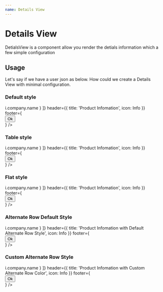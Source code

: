 ```yaml
---
name: Details View
---
```



# Details View

DetialsView is a component allow you render the detials information which a few simple configuration

<Props of={DetailsView} />

## Usage

Let's say if we have a user json as below. How could we create a Details View with minimal configuration.

<ReactJson src={user} />

### Default style

<Playground>
  <DetailsView
    labelAlign="left"
    data={user}
    fields={[
      { name: 'name', gridSize: { md: 6 } },
      { name: 'username', gridSize: { md: 6 } },
      'email',
      'phone',
      'website',
      { name: 'company', accessor: i => i.company.name }
    ]}
    header={{ title: 'Product Infomation', icon: Info }}
    footer={
      <div style={{ textAlign: 'right' }}>
        <Button variant="contained" color="primary">
          Ok
        </Button>
      </div>
    }
  />
</Playground>

### Table style

<Playground>
  <DetailsView
    variant="table"
    data={user}
    fields={[
      { name: 'name', gridSize: { md: 6 } },
      { name: 'username', gridSize: { md: 6 } },
      'email',
      'phone',
      'website',
      { name: 'company', accessor: i => i.company.name }
    ]}
    header={{ title: 'Product Infomation', icon: Info }}
    footer={
      <div style={{ textAlign: 'right' }}>
        <Button variant="contained" color="primary">
          Ok
        </Button>
      </div>
    }
  />
</Playground>

### Flat style

<Playground>
  <DetailsView
    flat
    data={user}
    fields={[
      'name',
      'username',
      'email',
      'phone',
      'website',
      { name: 'company', accessor: i => i.company.name }
    ]}
    header={{ title: 'Product Infomation', icon: Info }}
    footer={
      <div style={{ textAlign: 'right' }}>
        <Button variant="contained" color="secondary">
          Ok
        </Button>
      </div>
    }
  />
</Playground>

### Alternate Row Default Style

<Playground>
  <DetailsView
    flat
    alternateRowColor
    data={user}
    fields={[
      'name',
      'username',
      'email',
      'phone',
      'website',
      { name: 'company', accessor: i => i.company.name }
    ]}
    header={{
      title: 'Product Infomation with Default Alternate Row Style',
      icon: Info
    }}
    footer={
      <div style={{ textAlign: 'right' }}>
        <Button variant="outlined" color="primary">
          Ok
        </Button>
      </div>
    }
  />
</Playground>

### Custom Alternate Row Style

<Playground>
  <DetailsView
    alternateRowColor="#ffe6f2"
    data={user}
    fields={[
      'name',
      'username',
      'email',
      'phone',
      'website',
      { name: 'company', accessor: i => i.company.name }
    ]}
    header={{
      title: 'Product Infomation with Custom Alternate Row Color',
      icon: Info
    }}
    footer={
      <div style={{ textAlign: 'right' }}>
        <Button variant="outlined" color="secondary">
          Ok
        </Button>
      </div>
    }
  />
</Playground>
